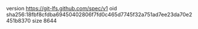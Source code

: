 version https://git-lfs.github.com/spec/v1
oid sha256:18fbf8cfdba69450402806f7fd0c465d7745f32a751ad7ee23da70e2451b8370
size 8644
